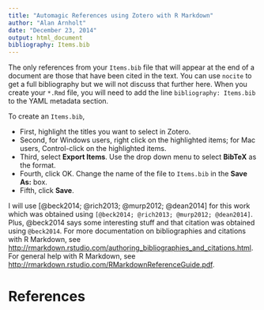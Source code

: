 ```yaml
---
title: "Automagic References using Zotero with R Markdown"
author: "Alan Arnholt"
date: "December 23, 2014"
output: html_document
bibliography: Items.bib
---
```


The only references from your `Items.bib` file that will appear at the end of a document are those that have been cited in the text.  You can use `nocite` to get a full bibliography but we will not discuss that further here.  When you create your `*.Rmd` file, you will need to add the line `bibliography: Items.bib` to the YAML metadata section.

To create an `Items.bib`, 

* First, highlight the titles you want to select in Zotero.  
* Second, for Windows users, right click on the highlighted items; for Mac users, Control-click on the highlighted items. 
* Third, select **Export Items**.  Use the drop down menu to select **BibTeX** as the format. 
* Fourth, click OK.  Change the name of the file to `Items.bib` in the **Save As:** box. 
* Fifth, click **Save**.


I will use [@beck2014; @rich2013; @murp2012; @dean2014] for this work which was obtained using `[@beck2014; @rich2013; @murp2012; @dean2014]`.  Plus, @beck2014 says some interesting stuff and that citation was obtained using `@beck2014`.  For more documentation on bibliographies and citations with R Markdown, see [http://rmarkdown.rstudio.com/authoring_bibliographies_and_citations.html](http://rmarkdown.rstudio.com/authoring_bibliographies_and_citations.html).  For general help with R Markdown, see [http://rmarkdown.rstudio.com/RMarkdownReferenceGuide.pdf](http://rmarkdown.rstudio.com/RMarkdownReferenceGuide.pdf).

# References
